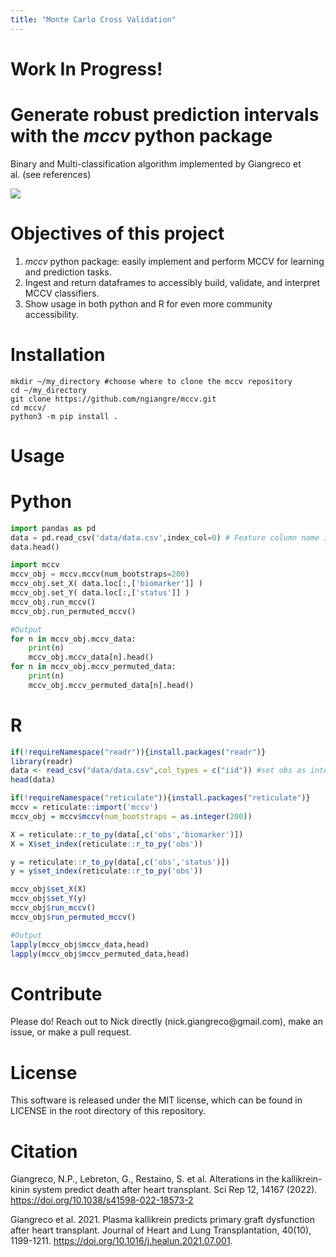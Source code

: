 ```yaml
---
title: "Monte Carlo Cross Validation"
---
```


# Work In Progress!

# Generate robust prediction intervals with the _mccv_ python package

Binary and Multi-classification algorithm implemented by Giangreco et al. (see references)

![](MCCV_prediction_scheme.png)

# Objectives of this project

1. _mccv_ python package: easily implement and perform MCCV for learning and prediction tasks.
2. Ingest and return dataframes to accessibly build, validate, and interpret MCCV classifiers.
3. Show usage in both python and R for even more community accessibility.

# Installation

```
mkdir ~/my_directory #choose where to clone the mccv repository
cd ~/my_directory
git clone https://github.com/ngiangre/mccv.git
cd mccv/
python3 -m pip install .
```

# Usage

::: {.panel-tabset}

# Python

```python
import pandas as pd
data = pd.read_csv('data/data.csv',index_col=0) # Feature column name is 'biomarker' and response column  name is 'status'
data.head()
```

```python
import mccv
mccv_obj = mccv.mccv(num_bootstraps=200)
mccv_obj.set_X( data.loc[:,['biomarker']] )
mccv_obj.set_Y( data.loc[:,['status']] )
mccv_obj.run_mccv()
mccv_obj.run_permuted_mccv()

#Output
for n in mccv_obj.mccv_data:
    print(n)
    mccv_obj.mccv_data[n].head()
for n in mccv_obj.mccv_permuted_data:
    print(n)
    mccv_obj.mccv_permuted_data[n].head()
```

# R

```r
if(!requireNamespace("readr")){install.packages("readr")}
library(readr)
data <- read_csv("data/data.csv",col_types = c("iid")) #set obs as integer, status as integer, and biomarker as double
head(data)
```

```r
if(!requireNamespace("reticulate")){install.packages("reticulate")}
mccv = reticulate::import('mccv')
mccv_obj = mccv$mccv(num_bootstraps = as.integer(200))

X = reticulate::r_to_py(data[,c('obs','biomarker')])
X = X$set_index(reticulate::r_to_py('obs'))

y = reticulate::r_to_py(data[,c('obs','status')])
y = y$set_index(reticulate::r_to_py('obs'))

mccv_obj$set_X(X)
mccv_obj$set_Y(y)
mccv_obj$run_mccv()
mccv_obj$run_permuted_mccv()

#Output
lapply(mccv_obj$mccv_data,head)
lapply(mccv_obj$mccv_permuted_data,head)
```

:::

# Contribute

Please do! Reach out to Nick directly (nick.giangreco@gmail.com), make an issue, or make a pull request.

# License

This software is released under the MIT license, which can be found in LICENSE in the root directory of this repository.

# Citation

Giangreco, N.P., Lebreton, G., Restaino, S. et al. Alterations in the kallikrein-kinin system predict death after heart transplant. Sci Rep 12, 14167 (2022). [https://doi.org/10.1038/s41598-022-18573-2](https://doi.org/10.1038/s41598-022-18573-2)

Giangreco et al. 2021. Plasma kallikrein predicts primary graft dysfunction after heart transplant. Journal of Heart and Lung Transplantation, 40(10), 1199-1211. [https://doi.org/10.1016/j.healun.2021.07.001](https://doi.org/10.1016/j.healun.2021.07.001).


